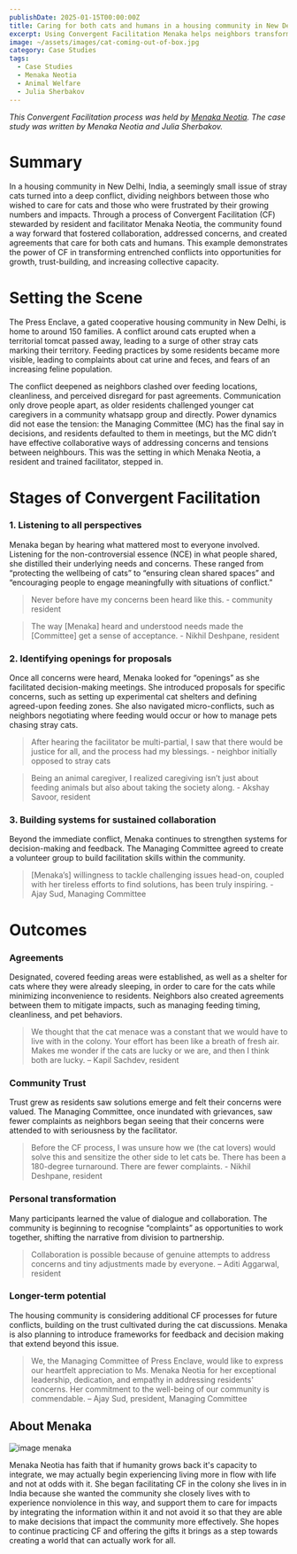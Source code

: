 ```yaml
---
publishDate: 2025-01-15T00:00:00Z
title: Caring for both cats and humans in a housing community in New Delhi
excerpt: Using Convergent Facilitation Menaka helps neighbors transform tensions over stray cats through a collaborative process that fosters empathy, trust, and workable solutions for both cats and humans.
image: ~/assets/images/cat-coming-out-of-box.jpg
category: Case Studies
tags:
  - Case Studies
  - Menaka Neotia
  - Animal Welfare
  - Julia Sherbakov
---
```



*This Convergent Facilitation process was held by [Menaka Neotia](#about-menaka). The case study was written by Menaka Neotia and Julia Sherbakov.*

# Summary

In a housing community in New Delhi, India, a seemingly small issue of stray cats turned into a deep conflict, dividing neighbors between those who wished to care for cats and those who were frustrated by their growing numbers and impacts. Through a process of Convergent Facilitation (CF) stewarded by resident and facilitator Menaka Neotia, the community found a way forward that fostered collaboration, addressed concerns, and created agreements that care for both cats and humans. This example demonstrates the power of CF in transforming entrenched conflicts into opportunities for growth, trust-building, and increasing collective capacity.

# Setting the Scene

The Press Enclave, a gated cooperative housing community in New Delhi, is home to around 150 families. A conflict around cats erupted when a territorial tomcat passed away, leading to a surge of other stray cats marking their territory. Feeding practices by some residents became more visible, leading to complaints about cat urine and feces, and fears of an increasing feline population.

The conflict deepened as neighbors clashed over feeding locations, cleanliness, and perceived disregard for past agreements. Communication only drove people apart, as older residents challenged younger cat caregivers in a community whatsapp group and directly. Power dynamics did not ease the tension: the Managing Committee (MC) has the final say in decisions, and residents defaulted to them in meetings, but the MC didn’t have effective collaborative ways of addressing concerns and tensions between neighbours. This was the setting in which Menaka Neotia, a resident and trained facilitator, stepped in.

# Stages of Convergent Facilitation

### 1. Listening to all perspectives

Menaka began by hearing what mattered most to everyone involved. Listening for the  non-controversial essence (NCE) in what people shared, she distilled their underlying needs and concerns. These ranged from “protecting the wellbeing of cats” to “ensuring clean shared spaces” and “encouraging people to engage meaningfully with situations of conflict.”

> Never before have my concerns been heard like this. - community resident

> The way [Menaka] heard and understood needs made the [Committee] get a sense of acceptance. - Nikhil Deshpane, resident

### 2. Identifying openings for proposals

Once all concerns were heard, Menaka looked for “openings” as she facilitated decision-making meetings. She introduced proposals for specific concerns, such as setting up experimental cat shelters and defining agreed-upon feeding zones. She also navigated micro-conflicts, such as neighbors negotiating where feeding would occur or how to manage pets chasing stray cats.

> After hearing the facilitator be multi-partial, I saw that there would be justice for all, and the process had my blessings. - neighbor initially opposed to stray cats

> Being an animal caregiver, I realized caregiving isn’t just about feeding animals but also about taking the society along. - Akshay Savoor, resident

### 3. Building systems for sustained collaboration

Beyond the immediate conflict, Menaka continues to strengthen systems for decision-making and feedback. The Managing Committee agreed to create a volunteer group to build facilitation skills within the community.

> [Menaka’s] willingness to tackle challenging issues head-on, coupled with her tireless efforts to find solutions, has been truly inspiring. - Ajay Sud, Managing Committee

# Outcomes 

### Agreements 

Designated, covered feeding areas were established, as well as a shelter for cats where they were already sleeping, in order to care for the cats while minimizing inconvenience to residents. Neighbors also created agreements between them to mitigate impacts, such as managing feeding timing, cleanliness, and pet behaviors.

> We thought that the cat menace was a constant that we would have to live with in the colony. Your effort has been like a breath of fresh air. Makes me wonder if the cats are lucky or we are, and then I think both are lucky. – Kapil Sachdev, resident

### Community Trust

 Trust grew as residents saw solutions emerge and felt their concerns were valued. The Managing Committee, once inundated with grievances, saw fewer complaints as neighbors began seeing that their concerns were attended to with seriousness by the facilitator. 

> Before the CF process, I was unsure how we (the cat lovers) would solve this and sensitize the other side to let cats be. There has been a 180-degree turnaround. There are fewer complaints. - Nikhil Deshpane, resident

### Personal transformation
Many participants learned the value of dialogue and collaboration. The community is beginning to recognise “complaints” as opportunities to work together, shifting the narrative from division to partnership.

> Collaboration is possible because of genuine attempts to address concerns and tiny adjustments made by everyone. – Aditi Aggarwal, resident 

### Longer-term potential
The housing community is considering additional CF processes for future conflicts, building on the trust cultivated during the cat discussions. Menaka is also planning to introduce frameworks for feedback and decision making that extend beyond this issue.

> We, the Managing Committee of Press Enclave, would like to express our heartfelt appreciation to Ms. Menaka Neotia for her exceptional leadership, dedication, and empathy in addressing residents' concerns. Her commitment to the well-being of our community is commendable. – Ajay Sud, president, Managing Committee

## About Menaka


![image menaka](~/assets/images/menaka.jpeg)

Menaka Neotia has faith that if humanity grows back it's capacity to integrate, we may actually begin experiencing living more in flow with life and not at odds with it. She began facilitating CF in the colony she lives in in India because she wanted the community she closely lives with to experience nonviolence in this way, and support them to care for impacts by integrating the information within it and not avoid it so that they are able to make decisions that impact the community more effectively. She hopes to continue practicing CF and offering the gifts it brings as a step towards creating a world that can actually work for all.

